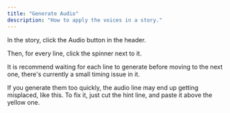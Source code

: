 ```yaml
---
title: "Generate Audio"
description: "How to apply the voices in a story."
---
```


In the story, click the Audio button in the header.


Then, for every line, click the spinner next to it.

<Info>It is recommend waiting for each line to generate before moving to the next one,
there's currently a small timing issue in it.</Info>

If you generate them too quickly, the audio line may end up getting misplaced, like this. To fix it, just cut the
hint line, and paste it above the yellow one.